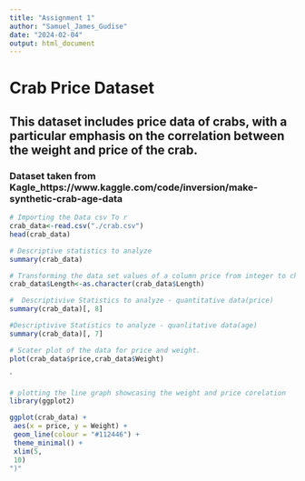 ```yaml
---
title: "Assignment 1"
author: "Samuel_James_Gudise"
date: "2024-02-04"
output: html_document
---
```

# Crab Price Dataset

## This dataset includes price data of crabs, with a particular emphasis on the correlation between the weight and price of the crab.

### Dataset taken from Kagle_https://www.kaggle.com/code/inversion/make-synthetic-crab-age-data
```r
# Importing the Data csv To r
crab_data<-read.csv("./crab.csv") 
head(crab_data)
```

```r
# Descriptive statistics to analyze
summary(crab_data)
```

```r
# Transforming the data set values of a column price from integer to character
crab_data$Length<-as.character(crab_data$Length)
```

```r
#  Descriptivive Statistics to analyze - quantitative data(price)
summary(crab_data)[, 8]
```

```r
#Descriptivive Statistics to analyze - quanlitative data(age)
summary(crab_data)[, 7]
```

```r
# Scater plot of the data for price and weight.
plot(crab_data$price,crab_data$Weight)
```

`
```r
# plotting the line graph showcasing the weight and price corelation
library(ggplot2)

ggplot(crab_data) +
 aes(x = price, y = Weight) +
 geom_line(colour = "#112446") +
 theme_minimal() +
 xlim(5, 
 10)
")"
```

